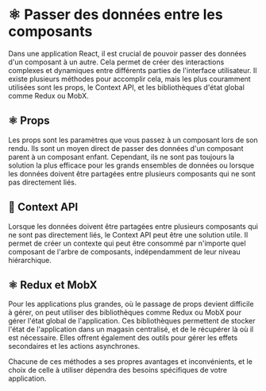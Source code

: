 # ⚛️ Passer des données entre les composants

Dans une application React, il est crucial de pouvoir passer des données d'un composant à un autre. Cela permet de créer des interactions complexes et dynamiques entre différents parties de l'interface utilisateur. Il existe plusieurs méthodes pour accomplir cela, mais les plus couramment utilisées sont les props, le Context API, et les bibliothèques d'état global comme Redux ou MobX.

## ⚛️ Props

Les props sont les paramètres que vous passez à un composant lors de son rendu. Ils sont un moyen direct de passer des données d'un composant parent à un composant enfant. Cependant, ils ne sont pas toujours la solution la plus efficace pour les grands ensembles de données ou lorsque les données doivent être partagées entre plusieurs composants qui ne sont pas directement liés.

## 🔌 Context API

Lorsque les données doivent être partagées entre plusieurs composants qui ne sont pas directement liés, le Context API peut être une solution utile. Il permet de créer un contexte qui peut être consommé par n'importe quel composant de l'arbre de composants, indépendamment de leur niveau hiérarchique.

## ⚛️ Redux et MobX

Pour les applications plus grandes, où le passage de props devient difficile à gérer, on peut utiliser des bibliothèques comme Redux ou MobX pour gérer l'état global de l'application. Ces bibliothèques permettent de stocker l'état de l'application dans un magasin centralisé, et de le récupérer là où il est nécessaire. Elles offrent également des outils pour gérer les effets secondaires et les actions asynchrones.

Chacune de ces méthodes a ses propres avantages et inconvénients, et le choix de celle à utiliser dépendra des besoins spécifiques de votre application.